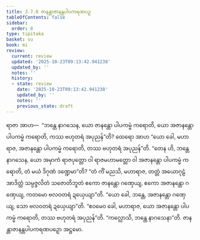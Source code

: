 ```yaml
---
title: 3.7.8 ဇာနန္တာဇာနန္တပါပကရဏပဉှ
tableOfContents: false
sidebar:
  order: 8
type: tipitaka
basket: su
book: mi
review:
  current: review
  updated: '2025-10-23T09:13:42.941238'
  updated_by: ''
  notes: ''
  history:
  - state: review
    date: '2025-10-23T09:13:42.941238'
    updated_by: ''
    notes: ''
    previous_state: draft
---
```



<ReviewStatus review={frontmatter.review} showDetails={true} />

<HypothesisAnnotation frontmatter={frontmatter} />

<DynamicBreadcrumb />

<Division number="101" book="mi" e="ch" v="28">

<Paragraph number="481" book="mi">
ရာဇာ အာဟ—  “ဘန္တေ နာဂသေန, ယော ဇာနန္တော ပါပကမ္မံ ကရောတိ, ယော အဇာနန္တော ပါပကမ္မံ ကရောတိ, ကဿ ဗဟုတရံ အပုညန်”တိ? ထေရော အာဟ “ယော ခေါ, မဟာရာဇ, အဇာနန္တော ပါပကမ္မံ ကရောတိ, တဿ ဗဟုတရံ အပုညန်”တိ. “တေန ဟိ, ဘန္တေ နာဂသေန, ယော အမှာကံ ရာဇပုတ္တော ဝါ ရာဇမဟာမတ္တော ဝါ အဇာနန္တော ပါပကမ္မံ ကရောတိ, တံ မယံ ဒိဂုဏံ ဒဏ္ဍေမာ”တိ? “တံ ကိံ မညသိ, မဟာရာဇ, တတ္တံ အယောဂုဠံ အာဒိတ္တံ သမ္ပဇ္ဇလိတံ သဇောတိဘူတံ ဧကော ဇာနန္တော ဂဏှေယျ, ဧကော အဇာနန္တော ဂဏှေယျ, ကတမော ဗလဝတရံ ဍယှေယျာ”တိ. “ယော ခေါ, ဘန္တေ, အဇာနန္တော ဂဏှေယျ, သော ဗလဝတရံ ဍယှေယျာ”တိ. “ဧဝမေဝ ခေါ, မဟာရာဇ, ယော အဇာနန္တော ပါပကမ္မံ ကရောတိ, တဿ ဗဟုတရံ အပုညန်”တိ.
</Paragraph>

<Paragraph number="482" book="mi">
“ကလ္လောသိ, ဘန္တေ နာဂသေနာ”တိ.

</Paragraph>
</Division>

<Paragraph number="483" type="center" book="mi">
ဇာနန္တာဇာနန္တပါပကရဏပဉှော အဋ္ဌမော.
</Paragraph>